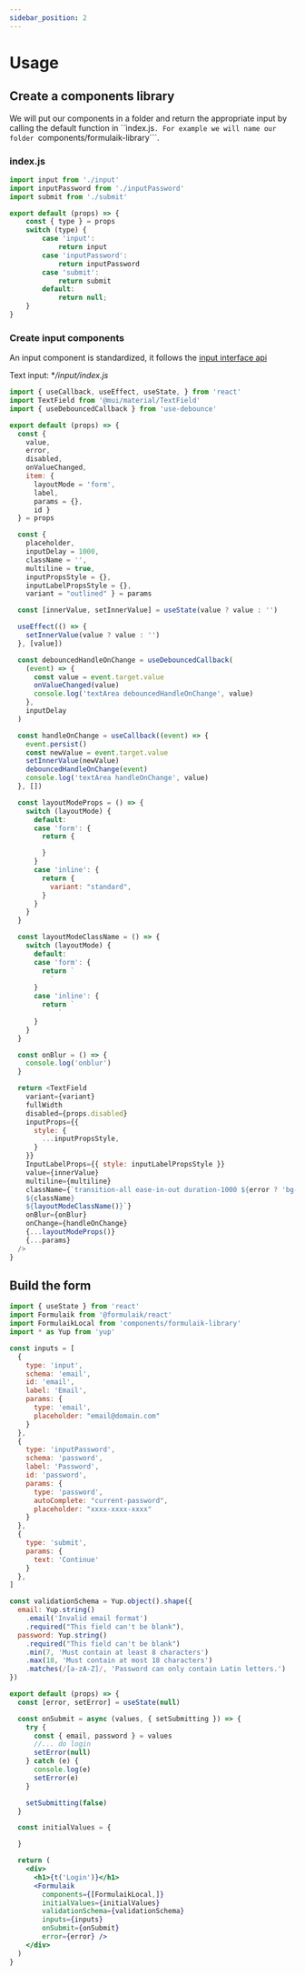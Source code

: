 ```yaml
---
sidebar_position: 2
---
```


# Usage 

## Create a components library

We will put our components in a folder and return the appropriate input by calling the default function in ``ìndex.js```.
For example we will name our folder ```components/formulaik-library```.

### index.js

```js
import input from './input'
import inputPassword from './inputPassword'
import submit from './submit'

export default (props) => {
    const { type } = props
    switch (type) {
        case 'input':
            return input                
        case 'inputPassword':
            return inputPassword                
        case 'submit':
            return submit                
        default:
            return null;
    }
}
```

### Create input components
An input component is standardized, it follows the [input interface api](../reference/input.mdx)

Text input: **/input/index.js*
```js
import { useCallback, useEffect, useState, } from 'react'
import TextField from '@mui/material/TextField'
import { useDebouncedCallback } from 'use-debounce'

export default (props) => {
  const {
    value,
    error,
    disabled,
    onValueChanged,
    item: {
      layoutMode = 'form',
      label,
      params = {},
      id }
  } = props

  const {
    placeholder,
    inputDelay = 1000,
    className = '',
    multiline = true,
    inputPropsStyle = {},
    inputLabelPropsStyle = {},
    variant = "outlined" } = params

  const [innerValue, setInnerValue] = useState(value ? value : '')

  useEffect(() => {
    setInnerValue(value ? value : '')
  }, [value])

  const debouncedHandleOnChange = useDebouncedCallback(
    (event) => {
      const value = event.target.value
      onValueChanged(value)
      console.log('textArea debouncedHandleOnChange', value)
    },
    inputDelay
  )

  const handleOnChange = useCallback((event) => {
    event.persist()
    const newValue = event.target.value
    setInnerValue(newValue)
    debouncedHandleOnChange(event)
    console.log('textArea handleOnChange', value)
  }, [])

  const layoutModeProps = () => {
    switch (layoutMode) {
      default:
      case 'form': {
        return {

        }
      }
      case 'inline': {
        return {
          variant: "standard",
        }
      }
    }
  }

  const layoutModeClassName = () => {
    switch (layoutMode) {
      default:
      case 'form': {
        return `
          `
      }
      case 'inline': {
        return `                    
            `
      }
    }
  }

  const onBlur = () => {
    console.log('onblur')
  }

  return <TextField
    variant={variant}
    fullWidth
    disabled={props.disabled}
    inputProps={{
      style: {
        ...inputPropsStyle,
      }
    }}
    InputLabelProps={{ style: inputLabelPropsStyle }}
    value={innerValue}
    multiline={multiline}
    className={`transition-all ease-in-out duration-1000 ${error ? 'bg-red-50' : ''}
    ${className}    
    ${layoutModeClassName()}`}
    onBlur={onBlur}
    onChange={handleOnChange}
    {...layoutModeProps()}
    {...params}
  />
}
```

## Build the form

```jsx
import { useState } from 'react'
import Formulaik from '@formulaik/react'
import FormulaikLocal from 'components/formulaik-library'
import * as Yup from 'yup'

const inputs = [
  {
    type: 'input',
    schema: 'email',
    id: 'email',
    label: 'Email',
    params: {
      type: 'email',
      placeholder: "email@domain.com"
    }
  },
  {
    type: 'inputPassword',
    schema: 'password',
    label: 'Password',
    id: 'password',
    params: {
      type: 'password',
      autoComplete: "current-password",
      placeholder: "xxxx-xxxx-xxxx"
    }
  },
  {
    type: 'submit',
    params: {
      text: 'Continue'
    }
  },
]

const validationSchema = Yup.object().shape({
  email: Yup.string()
    .email('Invalid email format')
    .required("This field can't be blank"),
  password: Yup.string()
    .required("This field can't be blank")
    .min(7, 'Must contain at least 8 characters')
    .max(18, 'Must contain at most 18 characters')
    .matches(/[a-zA-Z]/, 'Password can only contain Latin letters.')
})

export default (props) => {
  const [error, setError] = useState(null)

  const onSubmit = async (values, { setSubmitting }) => {
    try {
      const { email, password } = values
      //... do login
      setError(null)      
    } catch (e) {
      console.log(e)
      setError(e)
    }

    setSubmitting(false)
  }

  const initialValues = {

  }

  return (
    <div>      
      <h1>{t('Login')}</h1>            
      <Formulaik
        components={[FormulaikLocal,]}
        initialValues={initialValues}
        validationSchema={validationSchema}
        inputs={inputs}
        onSubmit={onSubmit}
        error={error} />      
    </div>
  )
}
```